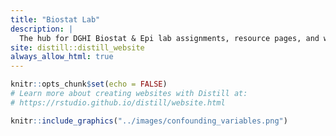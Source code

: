 ```yaml
---
title: "Biostat Lab"
description: |
  The hub for DGHI Biostat & Epi lab assignments, resource pages, and whirly gigs
site: distill::distill_website
always_allow_html: true
---
```


```r
knitr::opts_chunk$set(echo = FALSE)
# Learn more about creating websites with Distill at:
# https://rstudio.github.io/distill/website.html
```

```r
knitr::include_graphics("../images/confounding_variables.png")
```
